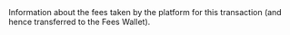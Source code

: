   

  

  
<ParamField body="Fees" type="object">     
Information about the fees taken by the platform for this transaction (and hence transferred to the Fees Wallet).   

<Expandable title="properties">  
<Currency_CHF_Fees />  
  
<Amount1 />  
  

</Expandable> 
</ParamField>